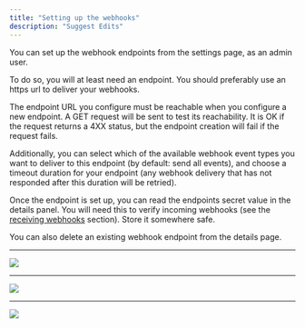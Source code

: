 ```yaml
---
title: "Setting up the webhooks"
description: "Suggest Edits"
---
```


You can set up the webhook endpoints from the settings page, as an admin user.

To do so, you will at least need an endpoint. You should preferably use an https url to deliver your webhooks.

<Warning>
  The endpoint URL you configure must be reachable when you configure a new endpoint. A GET request will be sent to test its reachability. It is OK if the request returns a 4XX status, but the endpoint creation will fail if the request fails.
</Warning>

Additionally, you can select which of the available webhook event types you want to deliver to this endpoint (by default: send all events), and choose a timeout duration for your endpoint (any webhook delivery that has not responded after this duration will be retried).

Once the endpoint is set up, you can read the endpoints secret value in the details panel. You will need this to verify incoming webhooks (see the [receiving webhooks](/docs/receiving-webhooks) section). Store it somewhere safe.

You can also delete an existing webhook endpoint from the details page.

***

<Frame caption="Empty state webhooks">
  <img src="/images/docs/6ea9159-Capture_decran_2024-07-25_a_22.00.08.png" />
</Frame>

***

<Frame caption="set up a new webhook endpoint">
  <img src="/images/docs/bb1a8c1-Capture_decran_2024-07-25_a_22.00.37.png" />
</Frame>

***

<Frame caption="webhook endpoint details">
  <img src="/images/docs/19ebd55-Capture_decran_2024-07-25_a_22.01.24.png" />
</Frame>
